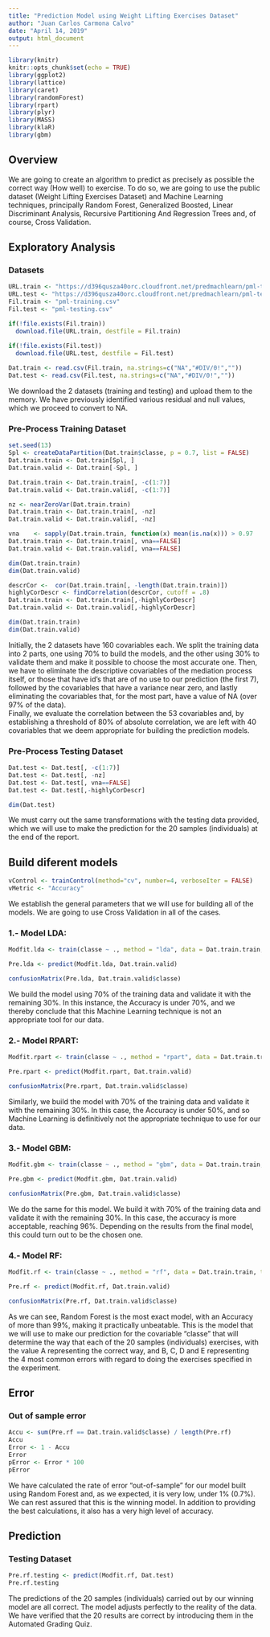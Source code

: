 ```yaml
---
title: "Prediction Model using Weight Lifting Exercises Dataset"
author: "Juan Carlos Carmona Calvo"
date: "April 14, 2019" 
output: html_document
---
```


```r
library(knitr)
knitr::opts_chunk$set(echo = TRUE)
library(ggplot2)
library(lattice)
library(caret)
library(randomForest)
library(rpart)
library(plyr)
library(MASS)
library(klaR)
library(gbm)
```

## Overview

We are going to create an algorithm to predict as precisely as possible the correct way (How well) to exercise. To do so, we are going to use the public dataset (Weight Lifting Exercises Dataset) and Machine Learning techniques, principally  Random Forest, Generalized Boosted, Linear Discriminant Analysis, Recursive Partitioning And Regression Trees and, of course, Cross Validation.

## Exploratory Analysis

### Datasets

```r
URL.train <- "https://d396qusza40orc.cloudfront.net/predmachlearn/pml-training.csv"
URL.test <- "https://d396qusza40orc.cloudfront.net/predmachlearn/pml-testing.csv"
Fil.train <- "pml-training.csv"
Fil.test <- "pml-testing.csv"

if(!file.exists(Fil.train))
  download.file(URL.train, destfile = Fil.train)

if(!file.exists(Fil.test))
  download.file(URL.test, destfile = Fil.test)
  
Dat.train <- read.csv(Fil.train, na.strings=c("NA","#DIV/0!","")) 
Dat.test <- read.csv(Fil.test, na.strings=c("NA","#DIV/0!",""))
```

We download the 2 datasets (training and testing) and upload them to the memory. We have previously identified various residual and null values, which we proceed to convert to NA. 

### Pre-Process Training Dataset

```r
set.seed(13)
Spl <- createDataPartition(Dat.train$classe, p = 0.7, list = FALSE)
Dat.train.train <- Dat.train[Spl, ]
Dat.train.valid <- Dat.train[-Spl, ]

Dat.train.train <- Dat.train.train[, -c(1:7)]
Dat.train.valid <- Dat.train.valid[, -c(1:7)]

nz <- nearZeroVar(Dat.train.train)
Dat.train.train <- Dat.train.train[, -nz]
Dat.train.valid <- Dat.train.valid[, -nz]

vna    <- sapply(Dat.train.train, function(x) mean(is.na(x))) > 0.97
Dat.train.train <- Dat.train.train[, vna==FALSE]
Dat.train.valid <- Dat.train.valid[, vna==FALSE]

dim(Dat.train.train)
dim(Dat.train.valid)

descrCor <-  cor(Dat.train.train[, -length(Dat.train.train)])
highlyCorDescr <- findCorrelation(descrCor, cutoff = .8)
Dat.train.train <- Dat.train.train[,-highlyCorDescr]
Dat.train.valid <- Dat.train.valid[,-highlyCorDescr]

dim(Dat.train.train)
dim(Dat.train.valid)
```

Initially, the 2 datasets have 160 covariables each. We split the training data into 2 parts, one using 70% to build the models, and the other using 30% to validate them and make it possible to choose the most accurate one. Then, we have to eliminate the descriptive covariables of the mediation process itself, or those that have id’s that are of no use to our prediction (the first 7), followed by the covariables that have a variance near zero, and lastly eliminating the covariables that, for the most part, have a value of NA (over 97% of the data).</br> 
Finally, we evaluate the correlation between the 53 covariables and, by establishing a threshold of 80% of absolute correlation, we are left with 40 covariables that we deem appropriate for building the prediction models. 

### Pre-Process Testing Dataset

```r
Dat.test <- Dat.test[, -c(1:7)]
Dat.test <- Dat.test[, -nz]
Dat.test <- Dat.test[, vna==FALSE]
Dat.test <- Dat.test[,-highlyCorDescr]

dim(Dat.test)
```

We must carry out the same transformations with the testing data provided, which we will use to make the prediction for the 20 samples (individuals) at the end of the report. 

## Build diferent models

```r
vControl <- trainControl(method="cv", number=4, verboseIter = FALSE)
vMetric <- "Accuracy"
```

We establish the general parameters that we will use for building all of the models. We are going to use Cross Validation in all of the cases. 

### 1.- Model LDA:

```r
Modfit.lda <- train(classe ~ ., method = "lda", data = Dat.train.train, verbose = FALSE, trControl = vControl, metric = vMetric)

Pre.lda <- predict(Modfit.lda, Dat.train.valid)

confusionMatrix(Pre.lda, Dat.train.valid$classe)
```

We build the model using 70% of the training data and validate it with the remaining 30%. In this instance, the Accuracy is under 70%, and we thereby conclude that this Machine Learning technique is not an appropriate tool for our data. 

### 2.- Model RPART:

```r
Modfit.rpart <- train(classe ~ ., method = "rpart", data = Dat.train.train, trControl = vControl, metric = vMetric)

Pre.rpart <- predict(Modfit.rpart, Dat.train.valid)

confusionMatrix(Pre.rpart, Dat.train.valid$classe)
```

Similarly, we build the model with 70% of the training data and validate it with the remaining 30%. In this case, the Accuracy is under 50%, and so Machine Learning is definitively not the appropriate technique to use for our data. 

### 3.- Model GBM:

```r
Modfit.gbm <- train(classe ~ ., method = "gbm", data = Dat.train.train, trControl = vControl, metric = vMetric, verbose = FALSE)

Pre.gbm <- predict(Modfit.gbm, Dat.train.valid)

confusionMatrix(Pre.gbm, Dat.train.valid$classe)

``` 

We do the same for this model. We build it with 70% of the training data and validate it with the remaining 30%. In this case, the accuracy is more acceptable, reaching 96%. Depending on the results from the final model, this could turn out to be the chosen one. 

### 4.- Model RF:

```r
Modfit.rf <- train(classe ~ ., method = "rf", data = Dat.train.train, trControl = vControl, metric = vMetric)

Pre.rf <- predict(Modfit.rf, Dat.train.valid)

confusionMatrix(Pre.rf, Dat.train.valid$classe)

```

As we can see, Random Forest is the most exact model, with an Accuracy of more than 99%, making it practically unbeatable. This is the model that we will use to make our prediction for the covariable “classe” that will determine the way that each of the 20 samples (individuals) exercises, with the value A representing the correct way, and B, C, D and E representing the 4 most common errors with regard to doing the exercises specified in the experiment. 

## Error

### Out of sample error

```r
Accu <- sum(Pre.rf == Dat.train.valid$classe) / length(Pre.rf)
Accu
Error <- 1 - Accu
Error
pError <- Error * 100
pError
```

We have calculated the rate of error “out-of-sample” for our model built using Random Forest and, as we expected, it is very low, under 1% (0.7%). We can rest assured that this is the winning model. In addition to providing the best calculations, it also has a very high level of accuracy.

## Prediction

### Testing Dataset

```r
Pre.rf.testing <- predict(Modfit.rf, Dat.test)
Pre.rf.testing
```

The predictions of the 20 samples (individuals) carried out by our winning model are all correct. The model adjusts perfectly to the reality of the data. We have verified that the 20 results are correct by introducing them in the Automated Grading Quiz.